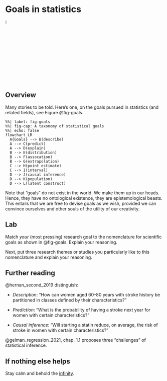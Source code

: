 # Goals in statistics

![](img/stern.png){width="5%"}

## Overview

Many stories to be told. Here's one, on the goals pursued in statistics (and related fields), see Figure @fig-goals.

```mermaid
%%| label: fig-goals
%%| fig-cap: A taxonomy of statistical goals
%%| echo: false
flowchart LR
  A{Goals} --> B(describe)
  A --> C(predict)
  A --> D(explain)
  B --> E(distribution)
  B --> F(assocation)
  B --> G(extrapolation)
  C --> H(point estimate)
  C --> I(interval)
  D --> J(causal inference)
  D --> K(population)
  D --> L(latent construct)

```

::: callout-note
Note that "goals" do not exist in the world. We make them up in our heads. Hence, they have no ontological existence, they are epistemological beasts. This entails that we are free to devise goals as we wish, provided we can convince ourselves and other souls of the utility of our creativity.
:::


## Lab


Match *your* (most pressing) research goal to the nomenclature for scientific goals as shown in @fig-goals.
Explain your reasoning.

Next, put three research themes or studies you particularly like to this nomenclature and explain your reasoning.



## Further reading

@hernan_second_2019 distinguish:


-   *Description*: "How can women aged 60--80 years with stroke history be partitioned in classes defined by their characteristics?"

-   *Prediction*: "What is the probability of having a stroke next year for women with certain characteristics?"

-   *Causal inference*: "Will starting a statin reduce, on average, the risk of stroke in women with certain characteristics?"

@gelman_regression_2021, chap. 1.1 proposes three "challenges" of statistical inference.

## If nothing else helps

Stay calm and behold the [infinity](https://upload.wikimedia.org/wikipedia/commons/thumb/6/69/Spiral_of_black_and_white_squares_10_till_repetition_spiraling_in.gif/600px-Spiral_of_black_and_white_squares_10_till_repetition_spiraling_in.gif?20170912223608).



